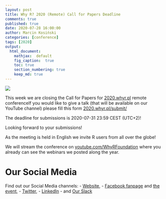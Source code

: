 ```yaml
---
layout: post
title: Why R? 2020 (Remote) Call for Papers Deadline
comments: true
published: true
date: 2020-07-28 16:00:00
author: Marcin Kosiński
categories: [conference]
tags: [2020]
output:
  html_document:
    mathjax:  default
    fig_caption:  true
    toc: true
    section_numbering: true
    keep_md: true
---
```


<img src="/images/fulls/whyr2020/updated_cover2020_small.jpg" class="fit image"> 

This week we are closing the Call for Papers for [2020.whyr.pl](https://2020.whyr.pl) remote conferenceIf you would like to give a talk (that will be available on our YouTube channel) please fill this form  [2020.whyr.pl/submit/](https://2020.whyr.pl/submit/)

The deadline for submissions is 2020-07-31 23:59 CEST (UTC+2)!

Looking forward to your submissions!

As the meeting is held in English we invite R users from all over the globe!

We will stream the conference on [youtube.com/WhyRFoundation](https://youtube.com/WhyRFoundation) where you already can see the webinars we posted along the year.

# Our Social Media

Find out our Social Media channels: 
- [Website](http://whyr.pl/2020/), 
- [Facebook fanpage](https://www.facebook.com/whyRconf/) and [the event](https://www.facebook.com/events/338207787063345/), 
- [Twitter](https://twitter.com/whyRconf), 
- [LinkedIn](https://www.linkedin.com/company/why-r/) 
- and [Our Slack](https://join.slack.com/t/whyr/shared_invite/enQtNzcwMjExODk0NzM3LTRkMjhkYzliYzc5MGJhMzRlMzc1YzM0ZWJmNjM4MGNmMmM0MzYzZWJjYjhkZWM4ODA3MGY4MTUwNmJhMGNjNmY)

